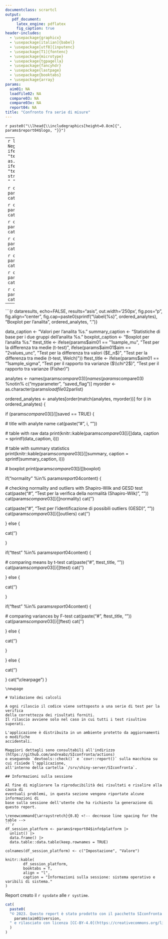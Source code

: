 ```yaml
---
documentclass: scrartcl
output:
   pdf_document:
     latex_engine: pdflatex
     fig_caption: true
header-includes:
  - \usepackage{graphicx}
  - \usepackage[italian]{babel}
  - \usepackage[utf8]{inputenc}
  - \usepackage[T1]{fontenc}
  - \usepackage{microtype}
  - \usepackage{tgpagella}
  - \usepackage{fancyhdr}
  - \usepackage{lastpage}
  - \usepackage{booktabs}
  - \usepackage{array}
params:
  aim01: NA
  loadfile02: NA
  compare03: NA
  compare03x: NA
  report04: NA
title: "Confronto fra serie di misure"
---
```

\addtolength{\headheight}{0.8cm} <!--  make more space for the header -->
\pagestyle{fancyplain} <!-- use fancy for all pages except chapter start -->
`r paste0("\\lhead{\\includegraphics[height=0.8cm]{", params$report04$logo, "}}")`
\rhead{} <!-- right empty -->
\renewcommand{\headrulewidth}{0pt} <!-- remove rule below header -->
\let\oldrule=\rule \renewcommand{\rule}[1]{\vspace{-25pt}\oldrule{\linewidth}}
\cfoot{\thepage\ di \pageref{LastPage}} <!-- page 1 of n pages -->

---
```r
library(data.table)
`%notin%` = Negate(`%in%`)
sysdate <- ifelse(params$report04$testmode, "testdate", 
                  Sys.Date() |> as.character())
systime <- ifelse(params$report04$testmode, "testtime", 
                  strsplit(as.character(Sys.time()), " ")[[1]][2])
```

```r
cat("**Scopo:** ", params$report04$expaim, "\n")
cat('\n\n<!-- -->\n\n')
```

```r
cat("**Metodo:** ", params$report04$method, "\n")
cat('\n\n<!-- -->\n\n')
```

```r
cat("**Campioni:** ", params$report04$samples, "\n")
cat('\n\n<!-- -->\n\n')
```

```r
cat("**Operatori:** ", params$report04$workers, "\n")
cat('\n\n<!-- -->\n\n')
```

```r
cat("**Strumento di misura:** ", params$report04$instrument, "\n")
cat('\n\n<!-- -->\n\n')
```

```r
cat("**Descrizione:** ", params$report04$description, "\n")
cat('\n\n<!-- -->\n\n')
```

```r
cat("**Interpretazione:** ", params$report04$discussion, "\n")
cat('\n\n<!-- -->\n\n')
```

---
\newpage

```{r dataresults, echo=FALSE, results="asis", out.width='250px', fig.pos="p", fig.align="center", fig.cap=paste0(sprintf("\\label{%s}", ordered_analytes), "Boxplot per l'analita ", ordered_analytes, ".")}

data_caption <- "Valori per l'analita %s."
summary_caption <- "Statistiche di base per i due gruppi dell'analita %s."
boxplot_caption <- "Boxplot per l'analita %s."
ttest_title <- ifelse(params$aim01 == "1sample_mu", 
                      "Test per la differenza tra medie (t-test)",
                      ifelse(params$aim01$aim == "2values_unc",
                             "Test per la differenza tra valori ($E_n$)",
                              "Test per la differenza tra medie (t-test, Welch)"))
ftest_title <- ifelse(params$aim01 == "1sample_sigma", 
                      "Test per il rapporto tra varianze ($\\chi^2$)",
                      "Test per il rapporto tra varianze (Fisher)")

analytes <- names(params$compare03)[names(params$compare03) %notin% c("myparameter", "saved_flag")]
myorder <- as.character(params$loadfile02$parlist)

ordered_analytes <- analytes[order(match(analytes, myorder))]
for (i in ordered_analytes) {

  if (params$compare03[[i]]$saved == TRUE) {

  # title with analyte name
  cat(paste("#", i, "\n"))

  # table with raw data
  print(knitr::kable(params$compare03[[i]]$data,
                     caption = sprintf(data_caption, i)))

  # table with summary statistics
  print(knitr::kable(params$compare03[[i]]$summary,
                     caption = sprintf(summary_caption, i)))

  # boxplot
  print(params$compare03[[i]]$boxplot)

  if("normality" %in% params$report04$content) {

  # checking normality and outliers with Shapiro-Wilk and GESD test
  cat(paste("#", "Test per la verifica della normalità (Shapiro-Wilk)", "\n"))
  cat(params$compare03[[i]]$normality)
  cat('\n\n<!-- -->\n\n')

  cat(paste("#", "Test per l'identificazione di possibili outliers (GESD)", "\n"))
  cat(params$compare03[[i]]$outliers)
  cat('\n\n<!-- -->\n\n')

  } else {

  cat('\n\n<!-- -->\n\n')

  }


  if("ttest" %in% params$report04$content) {

  # comparing means by t-test
  cat(paste("#", ttest_title, "\n"))
  cat(params$compare03[[i]]$ttest)
  cat('\n\n<!-- -->\n\n')

  } else {

  cat('\n\n<!-- -->\n\n')

  }


  if("ftest" %in% params$report04$content) {

  # comparing variances by F-test
  cat(paste("#", ftest_title, "\n"))
  cat(params$compare03[[i]]$ftest)
  cat('\n\n<!-- -->\n\n')

  } else {

  cat('\n\n<!-- -->\n\n')

  }

  } else {

  cat('\n\n<!-- -->\n\n')

  }
  cat("\\clearpage")
}
```
\newpage

# Validazione dei calcoli

A ogni rilascio il codice viene sottoposto a una serie di test per la verifica
della correttezza dei risultati forniti.
Il rilascio avviene solo nel caso in cui tutti i test risultino superati.

L'applicazione è distribuita in un ambiente protetto da aggiornamenti o modifiche
accidentali.

Maggiori dettagli sono consultabili all'indirizzo (https://github.com/andreabz/SIconfronta/actions)
o eseguendo `devtools::check()` e `covr::report()` sulla macchina su cui risiede l'applicazione,
all'interno della cartella `/srv/shiny-server/SIconfronta`.

## Informazioni sulla sessione

Al fine di migliorare la riproducibilità dei risultati e risalire alla causa di
eventuali problemi, in questa sezione vengono riportate alcune informazioni di 
base sulla sessione dell'utente che ha richiesto la generazione di
questo report.

\renewcommand{\arraystretch}{0.8} <!-- decrease line spacing for the table -->
```r

df_session_platform <- params$report04$info$platform |> 
  unlist() |>
  data.frame() |>
  data.table::data.table(keep.rownames = TRUE)

colnames(df_session_platform) <- c("Impostazione", "Valore")

knitr::kable(
        df_session_platform, 
        booktabs = T, 
        align = "l",
        caption = "Informazioni sulla sessione: sistema operativo e varibili di sistema."
)
```
\renewcommand{\arraystretch}{1} <!-- reset row height/line spacing -->

Report creato il `r sysdate` alle `r systime`.

\vfill
```r
cat(
  paste0(
  "© 2023. Questo report è stato prodotto con il pacchetto SIconfronta ",
    params$aim01$version, 
  " e rilasciato con licenza [CC-BY-4.0](https://creativecommons.org/licenses/by/4.0/). Per informazioni o segnalazioni, rivolgersi ad Andrea Bazzano ([andrea.bazzano@arpal.liguria.it](mailto:andre.bazzano@arpal.liguria.it))."
  )
)
```
